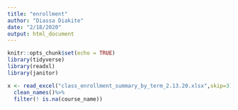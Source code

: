```yaml
---
title: "enrollment"
author: "Diassa Diakite"
date: "2/18/2020"
output: html_document
---
```


```r
knitr::opts_chunk$set(echo = TRUE)
library(tidyverse)
library(readxl)
library(janitor)
```

```r
x <- read_excel("class_enrollment_summary_by_term_2.13.20.xlsx",skip=3)%>%
  clean_names()%>%
  filter(! is.na(course_name))

```